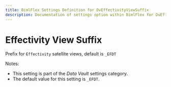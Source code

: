 ```yaml
---
title: BimlFlex Settings Definition for DvEffectivityViewSuffix
description: Documentation of settings option within BimlFlex for DvEffectivityViewSuffix
---
```

<head>
  <meta name="varigenceProduct" content="BimlFlex"></meta>
  <meta name="varigenceArticleType" content="Reference"></meta>
</head>

# Effectivity View Suffix

Prefix for `Effectivity` satellite views, default is `_EFDT`

Notes:

* This setting is part of the *Data Vault* settings category.
* The default value for this setting is `_EFDT`.
